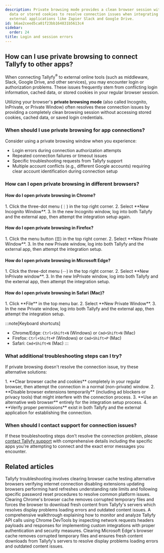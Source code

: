 ```yaml
---
description: Private browsing mode provides a clean browser session without cached
  data or stored cookies to resolve connection issues when integrating Tallyfy with
  external applications like Zapier Slack and Google Drive.
id: b6ae2ceed5ca01f23bb164831b5613c4
sidebar:
  order: 24
title: Login and session errors
---
```



## How can I use private browsing to connect Tallyfy to other apps?

When connecting Tallyfy<sup>®</sup> to external online tools (such as middleware, Slack, Google Drive, and other services), you may encounter login or authorization problems. These issues frequently stem from conflicting login information, cached data, or stored cookies in your regular browser session.

Utilizing your browser's **private browsing mode** (also called Incognito, InPrivate, or Private Window) often resolves these connection issues by providing a completely clean browsing session without accessing stored cookies, cached data, or saved login credentials.

### When should I use private browsing for app connections?

Consider using a private browsing window when you experience:
- Login errors during connection authorization attempts
- Repeated connection failures or timeout issues
- Specific troubleshooting requests from Tallyfy support
- Multiple account conflicts (e.g., different Google accounts) requiring clear account identification during connection setup

### How can I open private browsing in different browsers?

#### How do I open private browsing in Chrome?
<Steps>
1. Click the three-dot menu (⋮) in the top right corner.
2. Select **New Incognito Window**.
3. In the new Incognito window, log into both Tallyfy and the external app, then attempt the integration setup again.
</Steps>

#### How do I open private browsing in Firefox?
<Steps>
1. Click the menu button (☰) in the top right corner.
2. Select **New Private Window**.
3. In the new Private window, log into both Tallyfy and the external app, then attempt the integration setup.
</Steps>

#### How do I open private browsing in Microsoft Edge?
<Steps>
1. Click the three-dot menu (⋯) in the top right corner.
2. Select **New InPrivate window**.
3. In the new InPrivate window, log into both Tallyfy and the external app, then attempt the integration setup.
</Steps>

#### How do I open private browsing in Safari (Mac)?
<Steps>
1. Click **File** in the top menu bar.
2. Select **New Private Window**.
3. In the new Private window, log into both Tallyfy and the external app, then attempt the integration setup.
</Steps>

:::note[Keyboard shortcuts]
*   Chrome/Edge: `Ctrl+Shift+N` (Windows) or `Cmd+Shift+N` (Mac)
*   Firefox: `Ctrl+Shift+P` (Windows) or `Cmd+Shift+P` (Mac)
*   Safari: `Cmd+Shift+N` (Mac)
:::

### What additional troubleshooting steps can I try?

If private browsing doesn't resolve the connection issue, try these alternative solutions:

<Steps>
1. **Clear browser cache and cookies** completely in your regular browser, then attempt the connection in a normal (non-private) window.
2. **Disable browser extensions temporarily** (including ad blockers or privacy tools) that might interfere with the connection process.
3. **Use an alternative web browser** entirely for the integration setup process.
4. **Verify proper permissions** exist in both Tallyfy and the external application for establishing the connection.
</Steps>

### When should I contact support for connection issues?

If these troubleshooting steps don't resolve the connection problem, please [contact Tallyfy support](/products/pro/miscellaneous/support/how-can-i-contact-tallyfys-support-team/) with comprehensive details including the specific apps you're attempting to connect and the exact error messages you encounter.


## Related articles
<CardGrid>
<LinkTitleCard header="<b>Miscellaneous > Troubleshooting</b>" href="/products/pro/miscellaneous/troubleshooting/" > Tallyfy troubleshooting involves clearing browser cache testing alternative browsers verifying internet connection disabling extensions updating browsers performing hard refreshes understanding rate limits and following specific password reset procedures to resolve common platform issues. </LinkTitleCard>
<LinkTitleCard header="<b>Troubleshooting > Clear cache in Chrome</b>" href="/products/pro/miscellaneous/troubleshooting/clear-cache-chrome/" > Clearing Chrome's browser cache removes corrupted temporary files and forces the browser to download fresh content from Tallyfy's servers which resolves display problems loading errors and outdated content issues. </LinkTitleCard>
<LinkTitleCard header="<b>Open Api > Sniff API calls using Chrome</b>" href="/products/pro/integrations/open-api/how-to-sniff-api-calls-using-chrome/" > A comprehensive walkthrough explaining how to monitor and analyze Tallyfy API calls using Chrome DevTools by inspecting network requests headers payloads and responses for implementing custom integrations with proper authentication and security measures. </LinkTitleCard>
<LinkTitleCard header="<b>Troubleshooting > Clear cache in Edge</b>" href="/products/pro/miscellaneous/troubleshooting/clear-cache-edge/" > Clearing Microsoft Edge's browser cache removes corrupted temporary files and ensures fresh content downloads from Tallyfy's servers to resolve display problems loading errors and outdated content issues. </LinkTitleCard>
</CardGrid>